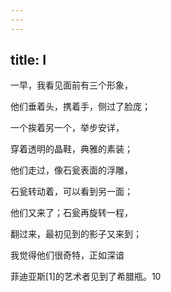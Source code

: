 ```yaml
---
---
---
```

title: Ⅰ
---




一早，我看见面前有三个形象，

他们垂着头，携着手，侧过了脸庞；

一个挨着另一个，举步安详，

穿着透明的晶鞋，典雅的素装；

他们走过，像石瓮表面的浮雕，

石瓮转动着，可以看到另一面；

他们又来了；石瓮再旋转一程，

翻过来，最初见到的影子又来到；

我觉得他们很奇特，正如深谙

菲迪亚斯[1]的艺术者见到了希腊瓶。10